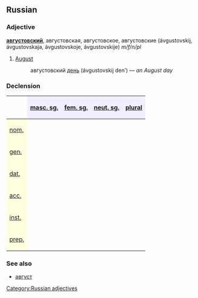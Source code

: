 ==Russian==
[[Category:Russian adjectives]]
===Adjective===
'''[[августовский]]''', августовская, августовское, августовские (ávgustovskij, ávgustovskaja, ávgustovskoje, ávgustovskije) ''m/f/n/pl''

#[[August]]
#: августовский [[день]] (ávgustovskij den’) — ''an August day''

===Declension===
{| border="1" cellpadding="4" cellspacing="0"
!
! style="background-color: #EFEFFF" align="center"|[[masculine|masc. sg.]]
! style="background-color: #EFEFFF" align="center"|[[feminine|fem. sg.]]
! style="background-color: #EFEFFF" align="center"|[[neuter|neut. sg.]]
! style="background-color: #EFEFFF" align="center"|[[plural]]
|-
! style="background-color: #FFFFE0" align="left"|[[nominative case|nom.]]
| align="center"|{{RUchar|а́вгустовский}}
| align="center"|{{RUchar|а́вгустовская}}
| align="center"|{{RUchar|а́вгустовское}}
| align="center"|{{RUchar|а́вгустовские}}
|-
! style="background-color: #FFFFE0" align="left"|[[genitive case|gen.]]
| align="center"|{{RUchar|а́вгустовского}}
| align="center"|{{RUchar|а́вгустовской}}
| align="center"|{{RUchar|а́вгустовского}}
| align="center"|{{RUchar|а́вгустовских}}
|-
! style="background-color: #FFFFE0" align="left"|[[dative case|dat.]]
| align="center"|{{RUchar|а́вгустовскому}}
| align="center"|{{RUchar|а́вгустовской}}
| align="center"|{{RUchar|а́вгустовскому}}
| align="center"|{{RUchar|а́вгустовским}}
|-
! style="background-color: #FFFFE0" align="left"|[[accusative case|acc.]]
| align="center"|{{RUchar|а́вгустовский,</br>а́вгустовского}}
| align="center"|{{RUchar|а́вгустовскую}}
| align="center"|{{RUchar|а́вгустовское}}
| align="center"|{{RUchar|а́вгустовские,</br>а́вгустовских}}
|-
! style="background-color: #FFFFE0" align="left"|[[instrumental case|inst.]]
| align="center"|{{RUchar|а́вгустовским}}
| align="center"|{{RUchar|а́вгустовской,</br>а́вгустовскою}}
| align="center"|{{RUchar|а́вгустовским}}
| align="center"|{{RUchar|а́вгустовскими}}
|-
! style="background-color: #FFFFE0" align="left"|[[prepositional case|prep.]]
| align="center"|{{RUchar|об а́вгустовском}}
| align="center"|{{RUchar|об а́вгустовской}}
| align="center"|{{RUchar|об а́вгустовском}}
| align="center"|{{RUchar|об а́вгустовских}}
|}


===See also===
*[[август]]